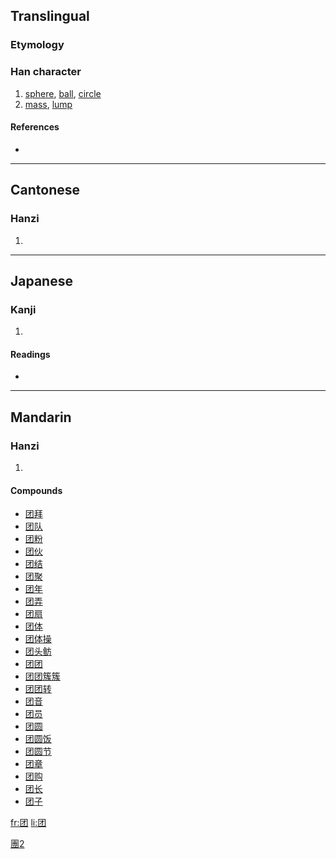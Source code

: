 {{also|團|団}}
==Translingual==

===Etymology===
{{Han simp|團|f=專|t=才}}

[[Category:CJKV characters simplified differently in Japan and China|團2]]

===Han character===
{{Han char|rn=31|rad=囗|as=03|sn=6|four=|canj=田木竹 (WDH)}}

# [[sphere]], [[ball]], [[circle]]
# [[mass]], [[lump]]

====References====
* {{Han ref|kx=0217.061|dkj=04701|hdz=10711.080|uh=56E2|ud=22242}}

----

==Cantonese==

===Hanzi===
{{yue-hanzi|jyut=|y=tyun4}}

# {{defn|Cantonese}}

----

==Japanese==

===Kanji===
{{ja-kanji|grade=|rs=囗03}}

# {{defn|Japanese}}

====Readings====
* {{ja-readings|on=[[しゅう]] (shū)|kun=}}

----

==Mandarin==

===Hanzi===
{{cmn-hanzi|tra=團|pin=[[tuán]] ([[tuan2]])|wg=t'uan<sup>2</sup>}}

# {{defn|Mandarin}}

====Compounds====
* [[团拜]]
* [[团队]]
* [[团粉]]
* [[团伙]]
* [[团结]]
* [[团聚]]
* [[团年]]
* [[团弄]]
* [[团扇]]
* [[团体]]
* [[团体操]]
* [[团头鲂]]
* [[团团]]
* [[团团簇簇]]
* [[团团转]]
* [[团音]]
* [[团员]]
* [[团圆]]
* [[团圆饭]]
* [[团圆节]]
* [[团章]]
* [[团购]]
* [[团长]]
* [[团子]]

[[fr:团]]
[[li:团]]